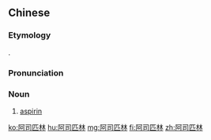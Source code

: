 ==Chinese==
{{zh-forms|gloss=-}}

===Etymology===
{{bor|zh|en|aspirin}}.

===Pronunciation===
{{zh-pron
|m=āsīpǐlín
|c=aa3 si1 pat1 lam4
|w=1a sr phiq lin
|cat=n
}}

===Noun===
{{zh-noun}}

# [[aspirin]]

{{zh-cat|Pharmacology}}

[[ko:阿司匹林]]
[[hu:阿司匹林]]
[[mg:阿司匹林]]
[[fi:阿司匹林]]
[[zh:阿司匹林]]